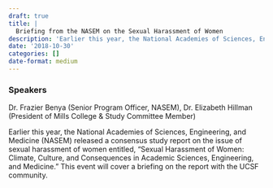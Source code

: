 ```yaml
---
draft: true 
title: |
  Briefing from the NASEM on the Sexual Harassment of Women
description: 'Earlier this year, the National Academies of Sciences, Engineering, and Medicine (NASEM) released a consensus study report on the issue of sexual harassment of women entitled, "Sexual Harassment of Women: Climate, Culture, and Consequences in Academic Sciences, Engineering, and Medicine." This event will cover a briefing on the report with the UCSF community.'
date: '2018-10-30'
categories: []
date-format: medium 
---
```



### Speakers  
Dr. Frazier Benya (Senior Program Officer, NASEM), Dr. Elizabeth Hillman (President of Mills College & Study Committee Member)

Earlier this year, the National Academies of Sciences, Engineering, and Medicine (NASEM) released a consensus study report on the issue of sexual harassment of women entitled, "Sexual Harassment of Women: Climate, Culture, and Consequences in Academic Sciences, Engineering, and Medicine." This event will cover a briefing on the report with the UCSF community.


